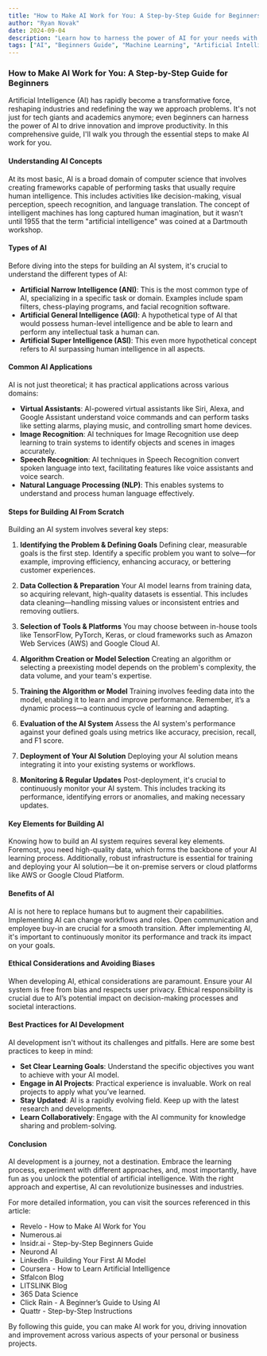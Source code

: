 ```yaml
---
title: "How to Make AI Work for You: A Step-by-Step Guide for Beginners"
author: "Ryan Novak"
date: 2024-09-04
description: "Learn how to harness the power of AI for your needs with our comprehensive step-by-step guide, designed specifically for beginners."
tags: ["AI", "Beginners Guide", "Machine Learning", "Artificial Intelligence", "AI Development", "AI Tools", "AI Applications"]
---
```



### How to Make AI Work for You: A Step-by-Step Guide for Beginners

Artificial Intelligence (AI) has rapidly become a transformative force, reshaping industries and redefining the way we approach problems. It's not just for tech giants and academics anymore; even beginners can harness the power of AI to drive innovation and improve productivity. In this comprehensive guide, I'll walk you through the essential steps to make AI work for you.

#### Understanding AI Concepts

At its most basic, AI is a broad domain of computer science that involves creating frameworks capable of performing tasks that usually require human intelligence. This includes activities like decision-making, visual perception, speech recognition, and language translation. The concept of intelligent machines has long captured human imagination, but it wasn’t until 1955 that the term "artificial intelligence" was coined at a Dartmouth workshop.

#### Types of AI

Before diving into the steps for building an AI system, it's crucial to understand the different types of AI:

- **Artificial Narrow Intelligence (ANI)**: This is the most common type of AI, specializing in a specific task or domain. Examples include spam filters, chess-playing programs, and facial recognition software.
- **Artificial General Intelligence (AGI)**: A hypothetical type of AI that would possess human-level intelligence and be able to learn and perform any intellectual task a human can.
- **Artificial Super Intelligence (ASI)**: This even more hypothetical concept refers to AI surpassing human intelligence in all aspects.

#### Common AI Applications

AI is not just theoretical; it has practical applications across various domains:

- **Virtual Assistants**: AI-powered virtual assistants like Siri, Alexa, and Google Assistant understand voice commands and can perform tasks like setting alarms, playing music, and controlling smart home devices.
- **Image Recognition**: AI techniques for Image Recognition use deep learning to train systems to identify objects and scenes in images accurately.
- **Speech Recognition**: AI techniques in Speech Recognition convert spoken language into text, facilitating features like voice assistants and voice search.
- **Natural Language Processing (NLP)**: This enables systems to understand and process human language effectively.

#### Steps for Building AI From Scratch

Building an AI system involves several key steps:

1. **Identifying the Problem & Defining Goals**
   Defining clear, measurable goals is the first step. Identify a specific problem you want to solve—for example, improving efficiency, enhancing accuracy, or bettering customer experiences.

2. **Data Collection & Preparation**
   Your AI model learns from training data, so acquiring relevant, high-quality datasets is essential. This includes data cleaning—handling missing values or inconsistent entries and removing outliers.

3. **Selection of Tools & Platforms**
   You may choose between in-house tools like TensorFlow, PyTorch, Keras, or cloud frameworks such as Amazon Web Services (AWS) and Google Cloud AI.

4. **Algorithm Creation or Model Selection**
   Creating an algorithm or selecting a preexisting model depends on the problem's complexity, the data volume, and your team's expertise.

5. **Training the Algorithm or Model**
   Training involves feeding data into the model, enabling it to learn and improve performance. Remember, it’s a dynamic process—a continuous cycle of learning and adapting.

6. **Evaluation of the AI System**
   Assess the AI system's performance against your defined goals using metrics like accuracy, precision, recall, and F1 score.

7. **Deployment of Your AI Solution**
   Deploying your AI solution means integrating it into your existing systems or workflows. 

8. **Monitoring & Regular Updates**
   Post-deployment, it's crucial to continuously monitor your AI system. This includes tracking its performance, identifying errors or anomalies, and making necessary updates.

#### Key Elements for Building AI

Knowing how to build an AI system requires several key elements. Foremost, you need high-quality data, which forms the backbone of your AI learning process. Additionally, robust infrastructure is essential for training and deploying your AI solution—be it on-premise servers or cloud platforms like AWS or Google Cloud Platform.

#### Benefits of AI

AI is not here to replace humans but to augment their capabilities. Implementing AI can change workflows and roles. Open communication and employee buy-in are crucial for a smooth transition. After implementing AI, it's important to continuously monitor its performance and track its impact on your goals.

#### Ethical Considerations and Avoiding Biases

When developing AI, ethical considerations are paramount. Ensure your AI system is free from bias and respects user privacy. Ethical responsibility is crucial due to AI’s potential impact on decision-making processes and societal interactions.

#### Best Practices for AI Development

AI development isn't without its challenges and pitfalls. Here are some best practices to keep in mind:

- **Set Clear Learning Goals**: Understand the specific objectives you want to achieve with your AI model.
- **Engage in AI Projects**: Practical experience is invaluable. Work on real projects to apply what you’ve learned.
- **Stay Updated**: AI is a rapidly evolving field. Keep up with the latest research and developments.
- **Learn Collaboratively**: Engage with the AI community for knowledge sharing and problem-solving.

#### Conclusion

AI development is a journey, not a destination. Embrace the learning process, experiment with different approaches, and, most importantly, have fun as you unlock the potential of artificial intelligence. With the right approach and expertise, AI can revolutionize businesses and industries.

For more detailed information, you can visit the sources referenced in this article:
- <ExternalLink href="https://www.revelo.com/blog/how-to-make-an-ai">Revelo - How to Make AI Work for You</ExternalLink>
- <ExternalLink href="https://numerous.ai/blog/how-to-work-with-ai">Numerous.ai</ExternalLink>
- <ExternalLink href="https://www.insidr.ai/how-to-make-an-ai-step-by-step-beginners-guide/">Insidr.ai - Step-by-Step Beginners Guide</ExternalLink>
- <ExternalLink href="https://www.neurond.com/blog/how-to-make-ai">Neurond AI</ExternalLink>
- <ExternalLink href="https://www.linkedin.com/pulse/building-your-first-ai-model-beginners-step-by-step-lozovsky-mba-tmeac">LinkedIn - Building Your First AI Model</ExternalLink>
- <ExternalLink href="https://www.coursera.org/articles/how-to-learn-artificial-intelligence">Coursera - How to Learn Artificial Intelligence</ExternalLink>
- <ExternalLink href="https://stfalcon.com/en/blog/post/how-to-make-an-ai">Stfalcon Blog</ExternalLink>
- <ExternalLink href="https://litslink.com/blog/creating-an-ai-system-from-scratch">LITSLINK Blog</ExternalLink>
- <ExternalLink href="https://365datascience.com/career-advice/how-to-learn-ai/">365 Data Science</ExternalLink>
- <ExternalLink href="https://www.clickrain.com/blog/a-beginners-guide-to-using-ai">Click Rain - A Beginner’s Guide to Using AI</ExternalLink>
- <ExternalLink href="https://www.quattr.com/free-tools/step-wise-instructions">Quattr - Step-by-Step Instructions</ExternalLink>

By following this guide, you can make AI work for you, driving innovation and improvement across various aspects of your personal or business projects.